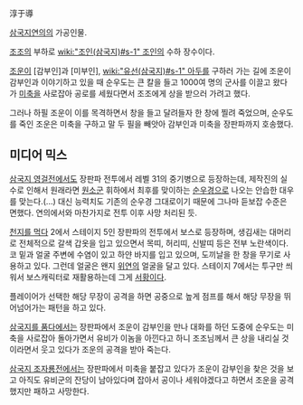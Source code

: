 淳于導

[[삼국지연의]]의 가공인물.

[[조조]]의 부하로 [[wiki:"조인(삼국지)#s-1" 조인]]의 수하 장수이다.

[[조운]]이 [감부인]과 [미부인], [[wiki:"유선(삼국지)#s-1" 아두]]를 구하러 가는 길에 조운이 감부인과 이야기하고 있을 때 순우도는 큰 칼을 들고 1000여 명의 군사를 이끌고 왔다가 [[미축]]을 사로잡아 공로를 세웠다면서 조조에게 상을 받으러 가려고 했다.

그러나 하필 조운이 이를 목격하면서 창을 들고 달려들자 한 창에 찔려 죽었으며, 순우도를 죽인 조운은 미축을 구하고 말 두 필을 빼앗아 감부인과 미축을 장판파까지 호송했다.

== 미디어 믹스 ==
[[삼국지 영걸전]]에서도 장판파 전투에서 레벨 31의 중기병으로 등장하는데, 제작진의 실수로 인해서 원래라면 [[원소]]군 휘하에서 최후를 맞이하는 [[순우경]]으로 나오는 안습한 대우를 맞는다.(...) 대신 능력치도 기존의 순우경 그대로이기 때문에 그나마 듣보잡 수준은 면했다. 연의에서와 마찬가지로 전투 이후 사망 처리된 듯.

[[천지를 먹다]] 2에서 스테이지 5인 장판파의 전투에서 보스로 등장하며, 생김새는 대머리로 전체적으로 갈색 갑옷을 입고 있으면서 목띠, 허리띠, 신발띠 등은 전부 노란색이다. 코 밑과 얼굴 주변에 수염이 있고 하얀 바지를 입고 있으며, 도끼날을 한 창을 무기로 사용하고 있다. 그런데 얼굴은 왠지 [[위연]]의 얼굴을 달고 있다. 스테이지 7에서는 투구만 씌워서 보스캐릭터로 재활용하는데 그게 [[서황]]이다.

플레이어가 선택한 해당 무장이 공격을 하면 공중으로 높게 점프를 해서 해당 무장을 뛰어넘어가는 패턴을 하고 있다.

[[삼국지를 품다]]에서는 장판파에서 조운이 감부인을 만나 대화를 하던 도중에 순우도는 미축을 사로잡아 돌아가면서 유비가 이놈을 아낀다고 하니 조조님께서 큰 상을 내리실 것이라면서 웃고 있다가 조운의 공격을 받아 죽는다.

[[삼국지 조자룡전]]에서는 장판파에서 미축을 붙잡고 있다가 조운이 감부인을 찾은 것을 보고 아직도 유비군의 잔당이 남아있다며 잡아서 공이나 세워야겠다고 하면서 조운을 공격했지만 패하고 사망한다.
